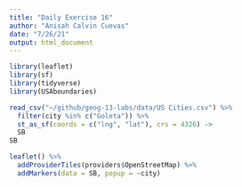 ```yaml
---
title: "Daily Exercise 16"
author: "Anisah Calvin Cuevas"
date: "7/26/21"
output: html_document
---
```


```r
library(leaflet)
library(sf)
library(tidyverse)
library(USAboundaries)
```

```r
read_csv("~/github/geog-13-labs/data/US Cities.csv") %>%
  filter(city %in% c("Goleta")) %>%
  st_as_sf(coords = c("lng", "lat"), crs = 4326) ->
  SB
SB
```

```r
leaflet() %>%
  addProviderTiles(providers$OpenStreetMap) %>%
  addMarkers(data = SB, popup = ~city)
```
